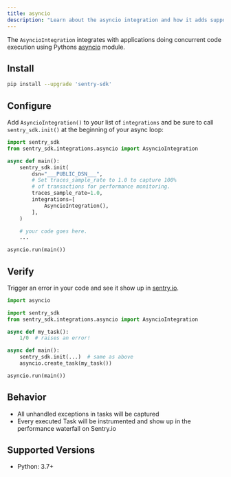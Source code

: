 ```yaml
---
title: asyncio
description: "Learn about the asyncio integration and how it adds support for applications the asyncio module."
---
```


The `AsyncioIntegration` integrates with applications doing concurrent code execution using Pythons [asyncio](https://docs.python.org/3/library/asyncio.html) module.

## Install

```bash
pip install --upgrade 'sentry-sdk'
```

## Configure

Add `AsyncioIntegration()` to your list of `integrations` and be sure to call `sentry_sdk.init()` at the beginning of your async loop:

<SignInNote />

```python {filename:main.py}
import sentry_sdk
from sentry_sdk.integrations.asyncio import AsyncioIntegration

async def main():
    sentry_sdk.init(
        dsn="___PUBLIC_DSN___",
        # Set traces_sample_rate to 1.0 to capture 100%
        # of transactions for performance monitoring.
        traces_sample_rate=1.0,
        integrations=[
            AsyncioIntegration(),
        ],
    )

    # your code goes here.
    ...

asyncio.run(main())
```

## Verify

Trigger an error in your code and see it show up in [sentry.io](https://sentry.io).

```python {filename:main.py}
import asyncio

import sentry_sdk
from sentry_sdk.integrations.asyncio import AsyncioIntegration

async def my_task():
    1/0  # raises an error!

async def main():
    sentry_sdk.init(...)  # same as above
    asyncio.create_task(my_task())

asyncio.run(main())
```

## Behavior

- All unhandled exceptions in tasks will be captured
- Every executed Task will be instrumented and show up in the performance waterfall on Sentry.io

## Supported Versions

- Python: 3.7+
